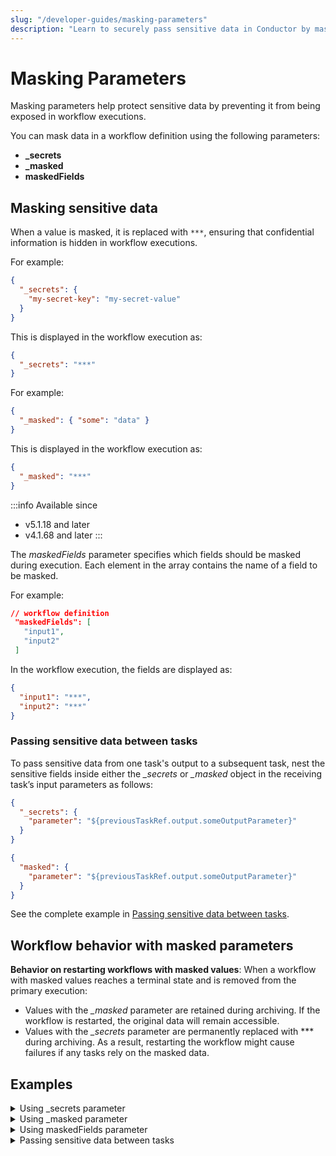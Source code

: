 ```yaml
---
slug: "/developer-guides/masking-parameters"
description: "Learn to securely pass sensitive data in Conductor by masking parameters, ensuring privacy and preventing unauthorized access to confidential data."
---
```



# Masking Parameters

Masking parameters help protect sensitive data by preventing it from being exposed in workflow executions. 

You can mask data in a workflow definition using the following parameters:

- **_secrets** 
- **_masked**
- **maskedFields** 

## Masking sensitive data

When a value is masked, it is replaced with `***`, ensuring that confidential information is hidden in workflow executions. 

<Tabs>
<TabItem value="Using _secrets parameter" label="Using _secrets parameter">

For example:

```json
{
  "_secrets": {
    "my-secret-key": "my-secret-value"
  }
}
```

This is displayed in the workflow execution as:

```json
{
  "_secrets": "***"
}
```

</TabItem>
<TabItem value="Using _masked parameter" label="Using _masked parameter">

For example:

```json
{
  "_masked": { "some": "data" }
}
```

This is displayed in the workflow execution as:

```json
{
  "_masked": "***"
}
```

</TabItem>

<TabItem value="Using maskedFields parameter" label="Using maskedFields parameter">

:::info Available since
- v5.1.18 and later
- v4.1.68 and later
:::

The *maskedFields* parameter specifies which fields should be masked during execution. Each element in the array contains the name of a field to be masked.

For example:

```json
// workflow definition
 "maskedFields": [
   "input1",
   "input2"
 ]
```

In the workflow execution, the fields are displayed as:

```json
{
  "input1": "***",
  "input2": "***"
}
```

</TabItem>
</Tabs>

### Passing sensitive data between tasks

To pass sensitive data from one task's output to a subsequent task, nest the sensitive fields inside either the *_secrets* or *_masked* object in the receiving task’s  input parameters as follows:

<Tabs>
<TabItem value="Using _secrets parameter" label="Using _secrets parameter">

```json
{
  "_secrets": {
    "parameter": "${previousTaskRef.output.someOutputParameter}"
  }
}
```

</TabItem>
<TabItem value="Using _masked parameter" label="Using _masked parameter">

```json
{
  "masked": {
    "parameter": "${previousTaskRef.output.someOutputParameter}"
  }
}
```

</TabItem>
</Tabs>

See the complete example in [Passing sensitive data between tasks](/content/developer-guides/masking-parameters#examples).

## Workflow behavior with masked parameters

**Behavior on restarting workflows with masked values**: When a workflow with masked values reaches a terminal state and is removed from the primary execution:

- Values with the _\_masked_ parameter are retained during archiving. If the workflow is restarted, the original data will remain accessible.
- Values with the _\_secrets_ parameter are permanently replaced with \*\*\* during archiving. As a result, restarting the workflow might cause failures if any tasks rely on the masked data.

## Examples

<details>
<summary>Using _secrets parameter </summary>

Consider a workflow with a task having an input masked using *_secrets*:

```json
     "inputParameters": {
       "_secrets": "${workflow.input.somedata}"
     }
```

Here’s the complete workflow definition:

```json
{
 "name": "workflow-with-secrets-param",
 "description": "Sample workflow containing _secrets params",
 "version": 1,
 "tasks": [
   {
     "name": "simple",
     "taskReferenceName": "simple_ref",
     "inputParameters": {
       "_secrets": "${workflow.input.somedata}"
     },
     "type": "SIMPLE"
   }
 ],
 "inputParameters": [
   "somedata"
 ],
 "schemaVersion": 2,
 "ownerEmail": "john.doe@acme.com"
}
```

When this workflow runs, the parameters are masked in the execution results **within the task input**, since we have defined to mask the task input using the *_secrets* parameter.

<p align="center"><img src="/content/img/masked-task-input-using-secrets-parameter.png" alt="Masked task input using the _secrets parameter" width="100%" height="auto"></img></p>

In the above execution, the **workflow input** is not masked.

<p align="center"><img src="/content/img/unmasked-workflow-inputs-using-secrets-parameter.png" alt="Unmasked workflow input using the _secrets parameter" width="100%" height="auto"></img></p>

To mask that as well, use the *maskedFields* parameter in the workflow definition. Here’s the updated workflow definition:

```json
{
  "name": "workflow-with-secrets-param",
  "description": "Workflow masks workflow input using maskedFields and task input using _secrets",
  "version": 2,
  "tasks": [
    {
      "name": "simple",
      "taskReferenceName": "simple_ref",
      "inputParameters": {
        "_secrets": "${workflow.input.somedata}"
      },
      "type": "SIMPLE"
    }
  ],
  "inputParameters": [
    "somedata"
  ],
  "schemaVersion": 2,
  "ownerEmail": "john.doe@acme.com",
  "maskedFields": [
    "somedata"
  ]
}
```

When the execution is rerun:

- The workflow input (*somedata*) will be masked because it is listed in *maskedFields*.
- The task input will also be masked because it is passed under *_secrets*.

<p align="center"><img src="/content/img/masked-inputs-using-secrets-parameter.png" alt="Masked inputs using the _secrets parameter" width="100%" height="auto"></img></p>

This ensures that the sensitive data is masked at both the workflow and task inputs.

</details>

<details>
<summary>Using _masked parameter </summary>

Consider a workflow with a task having an input parameter masked using *_masked*:

```json
     "inputParameters": {
       "_masked": "${workflow.input.somedata}"
     }
```

Here’s the complete workflow definition:

```json
{
 "name": "workflow-with-masked-param",
 "description": "Sample workflow containing _masked params",
 "version": 1,
 "tasks": [
   {
     "name": "simple",
     "taskReferenceName": "simple_ref",
     "inputParameters": {
       "_masked": "${workflow.input.somedata}"
     },
     "type": "SIMPLE"
   }
 ],
 "inputParameters": [
   "somedata"
 ],
 "schemaVersion": 2,
 "ownerEmail": "john.doe@acme.com"
}
```

When this workflow runs, the parameters will be masked in the execution results **within the task input**, since we have defined to mask the task input using the *_masked* parameter.

<p align="center"><img src="/content/img/masked-task-input-using-masked-parameter.png" alt="Masked task input using the masked parameter" width="100%" height="auto"></img></p>

In the above execution, the **workflow input** is not masked.

<p align="center"><img src="/content/img/unmasked-workflow-inputs-using-masked-parameter.png" alt="Unmasked workflow input using the masked parameter" width="100%" height="auto"></img></p>

To mask that as well, use the *maskedFields* parameter in the workflow definition. Here’s the updated workflow definition:

```json
{
 "name": "workflow-with-masked-param",
 "description": "Sample workflow containing _masked params",
 "version": 2,
 "tasks": [
   {
     "name": "simple",
     "taskReferenceName": "simple_ref",
     "inputParameters": {
       "_masked": "${workflow.input.somedata}"
     },
     "type": "SIMPLE"
   }
 ],
 "inputParameters": [
   "somedata"
 ],
 "schemaVersion": 2,
"ownerEmail": "john.doe@acme.com",
 "maskedFields": [
   "somedata"
 ]
}
```

When the execution is rerun:

- The workflow input (*somedata*) will be masked because it is listed in *maskedFields*.
- The task input will also be masked because it is passed under *masked*.

<p align="center"><img src="/content/img/masked-inputs-using-masked-parameter.png" alt="Masked inputs using the masked parameter" width="100%" height="auto"></img></p>

This ensures that the sensitive data is masked at both the workflow and task inputs.

</details>

<details>
<summary>Using maskedFields parameter</summary>

Consider a workflow definition with input parameters `input1` and `input2`, and output parameter `output1`.

```json
{
 "name": "newMaskingParam",
 "description": "Workflow for testing new masking params",
 "version": 1,
 "tasks": [
   {
     "name": "http",
     "taskReferenceName": "http_ref",
     "inputParameters": {
       "uri": "https://orkes-api-tester.orkesconductor.com/api",
       "method": "GET",
       "accept": "application/json",
       "contentType": "application/json",
       "encode": true
     },
     "type": "HTTP"
   }
 ],
 "inputParameters": [
   "input1",
   "input2"
 ],
 "outputParameters": {
   "output1": "${http_ref.output}"
 },
 "schemaVersion": 2,
 "ownerEmail": "john.doe@acme.com",
 "maskedFields": [
   "input1",
   "input2"
 ]
}
```

In this example, both input fields are masked using:

```json
"maskedFields": [
   "input1",
   "input2"
 ]
```

After running the execution, the values for `input1` and `input2` appear as `***` in the workflow input, confirming that the masking is applied successfully.

<p align="center"><img src="/content/img/execution-with-fields-masked-using-maskedfields-parameter.png" alt="Execution with fields masked using maskedfields parameter" width="100%" height="auto"></img></p>

Next, update the workflow definition to mask the `input1` and `output1` parameters:

```json
//workflow definition
"maskedFields": [
   "input1",
   "output1"
 ]
```

When you rerun the execution, `input1` and `output1` are masked.

<p align="center"><img src="/content/img/execution-with-fields-masked-using-maskedfields-parameter-updated.png" alt="Execution with fields masked using maskedfields parameter" width="100%" height="auto"></img></p>

</details>

<details>
<summary>Passing sensitive data between tasks</summary>

Consider a workflow where a sensitive value from one task’s output needs to be passed to another task. To ensure the data remains masked, nest the parameter under *_secrets* in the receiving task’s input parameters. 

```json
{
  "name": "workflow-pass-sensitive-data",
  "description": "Workflow passing sensitive parameters between tasks",
  "version": 1,
  "tasks": [
    {
      "name": "simple-demo",
      "taskReferenceName": "simple_demo_ref",
      "type": "SIMPLE"
    },
    {
      "name": "simple",
      "taskReferenceName": "simple_ref",
      "inputParameters": {
        "_secrets": {
          "parameter": "${simple_demo_ref.output.result}"
        }
      },
      "type": "SIMPLE"
    }
  ],
  "schemaVersion": 2,
  "ownerEmail": "john.doe@acme.com"
}
```

:::note
You can also use the *_masked* parameter to mask the data in this scenario.
:::

When this workflow runs, the sensitive data from `simple_demo_ref.output.result`, which is passed as the input parameter to the second task, is masked in the execution results because it is nested under *_secrets*.

<p align="center"><img src="/content/img/passing-data-between-tasks-output.png" alt="Passing data between tasks" width="100%" height="auto"></img></p>

</details>